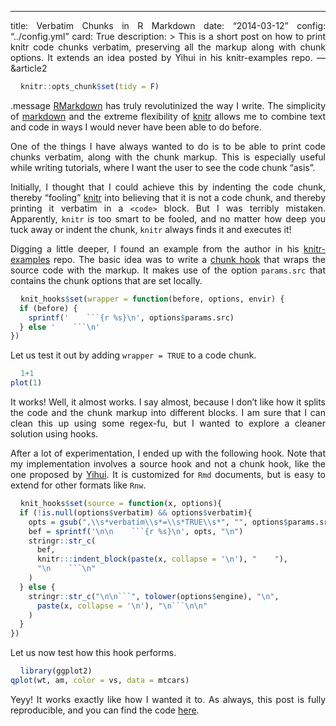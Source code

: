 ---
title: Verbatim Chunks in R Markdown
date: "2014-03-12"
config: "../config.yml"
card: True
description: >
  This is a short post on how to print knitr code chunks verbatim, preserving all the markup along with chunk options. It extends an idea posted by Yihui in his knitr-examples repo. 
--- &article2

```r
knitr::opts_chunk$set(tidy = F)
```


.message [RMarkdown](https://www.rstudio.com/ide/docs/r_markdown) has truly revolutinized the way I write. The simplicity of [markdown](http://daringfireball.net/projects/markdown/) and the extreme flexibility of [knitr](http://github.com/yihui/knitr) allows me to combine text and code in ways I would never have been able to do before.

One of the things I have always wanted to do is to be able to print code chunks verbatim, along with the chunk markup. This is especially useful while writing tutorials, where I want the user to see the code chunk "asis". 

Initially, I thought that I could achieve this by indenting the code chunk, thereby "fooling" [knitr](http://github.com/yihui/knitr) into believing that it is not a code chunk, and thereby printing it verbatim in a `<code>` block. But I was terribly mistaken. Apparently, `knitr` is too smart to be fooled, and no matter how deep you tuck away or indent the chunk, `knitr` always finds it and executes it!

Digging a little deeper, I found an example from the author in his [knitr-examples](https://github.com/yihui/knitr-examples/blob/master/062-chunk-wrapper.Rmd) repo. The basic idea was to write a [chunk hook](yihui.name/knitr/hooks) that wraps the source code with the markup. It makes use of the option `params.src` that contains the chunk options that are set locally.

```r
knit_hooks$set(wrapper = function(before, options, envir) {
  if (before) {
    sprintf('    ```{r %s}\n', options$params.src)
  } else '    ```\n'
})
```

Let us test it out by adding `wrapper = TRUE` to a code chunk.

```r
1+1
plot(1)
```

It works! Well, it almost works. I say almost, because I don't like how it splits the code and the chunk markup into different blocks. I am sure that I can clean this up using some regex-fu, but I wanted to explore a cleaner solution using hooks.

After a lot of experimentation, I ended up with the following hook. Note that my implementation involves a source hook and not a chunk hook, like the one proposed by [Yihui](http://yihui.name). It is customized for `Rmd` documents, but is easy to extend for other formats like `Rnw`.

```r
knit_hooks$set(source = function(x, options){
  if (!is.null(options$verbatim) && options$verbatim){
    opts = gsub(",\\s*verbatim\\s*=\\s*TRUE\\s*", "", options$params.src)
    bef = sprintf('\n\n    ```{r %s}\n', opts, "\n")
    stringr::str_c(
      bef, 
      knitr:::indent_block(paste(x, collapse = '\n'), "    "), 
      "\n    ```\n"
    )
  } else {
    stringr::str_c("\n\n```", tolower(options$engine), "\n", 
      paste(x, collapse = '\n'), "\n```\n\n"
    )
  }
})
```

Let us now test how this hook performs.

```r
library(ggplot2)
qplot(wt, am, color = vs, data = mtcars)
```

Yeyy! It works exactly like how I wanted it to. As always, this post is fully reproducible, and you can find the code [here](index.Rmd).


<style>
pre {
  padding: 0;
}
pre code {
  padding: 1rem;
}
p {
  text-align: justify;
}
</style>
